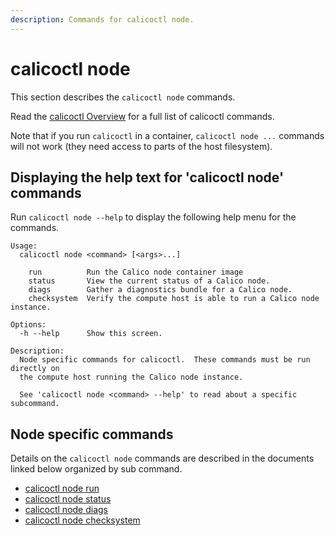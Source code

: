 ```yaml
---
description: Commands for calicoctl node.
---
```



# calicoctl node

This section describes the `calicoctl node` commands.

Read the [calicoctl Overview](../overview.mdx)
for a full list of calicoctl commands.

Note that if you run `calicoctl` in a container, `calicoctl node ...` commands will
not work (they need access to parts of the host filesystem).

## Displaying the help text for 'calicoctl node' commands

Run `calicoctl node --help` to display the following help menu for the
commands.

```
Usage:
  calicoctl node <command> [<args>...]

    run          Run the Calico node container image
    status       View the current status of a Calico node.
    diags        Gather a diagnostics bundle for a Calico node.
    checksystem  Verify the compute host is able to run a Calico node instance.

Options:
  -h --help      Show this screen.

Description:
  Node specific commands for calicoctl.  These commands must be run directly on
  the compute host running the Calico node instance.

  See 'calicoctl node <command> --help' to read about a specific subcommand.
```

## Node specific commands

Details on the `calicoctl node` commands are described in the documents linked below
organized by sub command.

- [calicoctl node run](run.mdx)
- [calicoctl node status](status.mdx)
- [calicoctl node diags](diags.mdx)
- [calicoctl node checksystem](checksystem.mdx)
